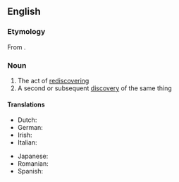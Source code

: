 ==English==

===Etymology===
From {{af|en|re-|discovery}}.

===Noun===
{{en-noun|rediscoveries}}

# The act of [[rediscover]]ing
# A second or subsequent [[discovery]] of the same thing

====Translations====
{{trans-top|act of rediscovering}}
* Dutch: {{t|nl|herontdekking|f}}
* German: {{t+|de|Wiederentdeckung|f}}
* Irish: {{t|ga|athaimsiú|m}}
* Italian: {{t|it|riscoperta|f}}
{{trans-mid}}
* Japanese: {{t+|ja|再認識|tr=[[さいにんしき]], saininshiki}}
* Romanian: {{t+|ro|redescoperire|f}}
* Spanish: {{t+|es|redescubrimiento|m}}
{{trans-bottom}}